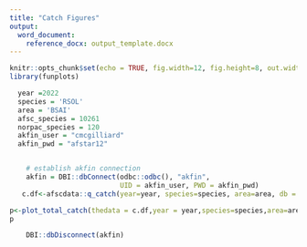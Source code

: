 ```yaml
---
title: "Catch Figures"
output: 
  word_document:
    reference_docx: output_template.docx
---
```


```r
knitr::opts_chunk$set(echo = TRUE, fig.width=12, fig.height=8, out.width = 600, out.height = 400)
library(funplots)
```

```r
  year =2022
  species = 'RSOL'
  area = 'BSAI'
  afsc_species = 10261
  norpac_species = 120
  akfin_user = "cmcgilliard"
  akfin_pwd = "afstar12"


    # establish akfin connection
    akfin = DBI::dbConnect(odbc::odbc(), "akfin",
                           UID = akfin_user, PWD = akfin_pwd)
   c.df<-afscdata::q_catch(year=year, species=species, area=area, db = akfin,save = FALSE) %>% dplyr::rename_with(stringr::str_to_title)


```

```r

p<-plot_total_catch(thedata = c.df,year = year,species=species,area=area)
p
```

```r

    DBI::dbDisconnect(akfin)

```
